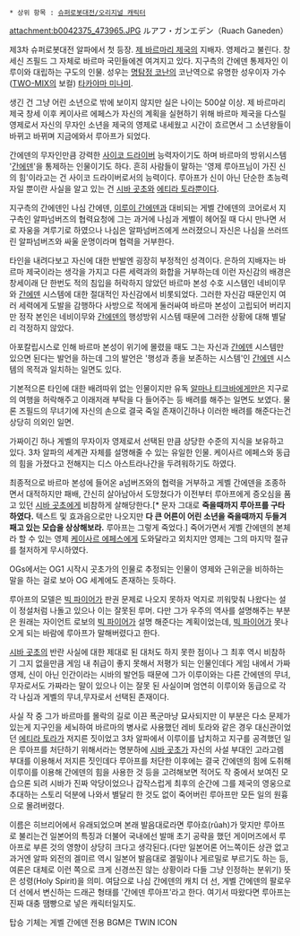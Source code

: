  * 상위 항목 : [[슈퍼로봇대전/오리지널 캐릭터]]

attachment:b0042375_473965.JPG
ルアフ・ガンエデン（Ruach Ganeden）

제3차 슈퍼로봇대전 알파에서 첫 등장. [[제 바르마리 제국]]의 지배자. 영제라고 불린다. 창세신 즈필드 그 자체로 바르마 국민들에겐 여겨지고 있다. 지구측의 간에덴 통제자인 이루이와 대립하는 구도의 인물. 성우는 [[명탐정 코난]]의 코난역으로 유명한 성우이자 가수([[TWO-MIX]]의 보컬) [[타카야마 미나미]].

생긴 건 그냥 어린 소년으로 밖에 보이지 않지만 실은 나이는 500살 이상.
제 바르마리 제국 창세 이후 케이사르 에페스가 자신의 계획을 실현하기 위해 바르마 제국을 다스릴 영제로서 자신의 무자인 소년을 제국의 영제로 내세웠고 시간이 흐르면서 그 소년왕들이 바뀌고 바뀌며 지금에와서 루아프가 되었다.

간에덴의 무자인만큼 강력한 [[사이코 드라이버]] 능력자이기도 하며 바르마의 방위시스템 '[[간에덴]]'을 통제하는 인물이기도 하다. 흔히 사람들이 말하는 '영제 루아프님이 가진 신의 힘'이라고는 건 사이코 드라이버로서의 능력이다. 루아프가 신이 아닌 단순한 초능력자일 뿐이란 사실을 알고 있는 건 [[시바 곳초]]와 [[에티라 토라]]뿐이다.

지구측의 간에덴인 나심 간에덴, [[이루이 간에덴]]과 대비되는 게벨 간에덴의 코어로서 지구측인 알파넘버즈의 협력요청에 그는 과거에 나심과 게벨이 헤어질 때 다시 만나면 서로 자웅을 겨루기로 하였으나 나심은 알파넘버즈에게 쓰러졌으니 자신은 나심을 쓰러뜨린 알파넘버즈와 싸울 운명이라며 협력을 거부한다.

타인을 내려다보고 자신에 대한 반발엔 굉장히 부정적인 성격이다. 은하의 지배자는 바르마 제국이라는 생각을 가지고 다른 세력과의 화합을 거부하는데 이런 자신감의 배경은 창세이래 단 한번도 적의 침입을 허락하지 않았던 바르마 본성 수호 시스템인 네비이무와 [[간에덴]] 시스템에 대한 절대적인 자신감에서 비롯되었다. 그러한 자신감 때문인지 여러 세력에게 도발을 감행하다 사방으로 적에게 둘러싸여 바르마 본성이 고립되어 버리지만 정작 본인은 네비이무와 [[간에덴]]의 행성방위 시스템 때문에 그러한 상황에 대해 별달리 걱정하지 않았다.

아포칼립시스로 인해 바르마 본성이 위기에 몰렸을 때도 그는 자신과 [[간에덴]] 시스템만 있으면 된다는 발언을 하는데 그의 발언은 '행성과 종을 보존하는 시스템'인 [[간에덴]] 시스템의 목적과 일치하는 일면도 있다. 

기본적으론 타인에 대한 배려따위 없는 인물이지만 유독 [[알마나 티크바]]에게만은 지구로의 여행을 허락해주고 이래저래 부탁을 다 들어주는 등 배려를 해주는 일면도 보였다. 물론 즈필드의 무녀기에 자신의 손으로 결국 죽일 존재이긴하나 이러한 배려를 해준다는건 상당히 의외인 일면.

가짜이긴 하나 게벨의 무자이자 영제로서 선택된 만큼 상당한 수준의 지식을 보유하고 있다. 3차 알파의 세계관 자체를 설명해줄 수 있는 유일한 인물. 케이사르 에페스와 동급의 힘을 가졌다고 전해지는 디스 아스트라나간을 두려워하기도 하였다.

최종적으로 바르마 본성에 들어온 a넘버즈와의 협력을 거부하고 게벨 간에덴을 조종하면서 대적하지만 패배, 간신히 살아남아서 도망쳤다가 이전부터 루아프에게 증오심을 품고 있던 [[시바 곳초]]에게 비참하게 살해당한다.[* 문자 그대로 '''죽을때까지 루아프를 구타하였다.''' 텍스트 및 효과음으로만 나오지만 '''다 큰 어른이 어린 소년을 죽을때까지 두들겨 패고 있는 모습을 상상해보라.''' 루아프는 그렇게 죽었다.] 죽어가면서 게벨 간에덴의 본체라 할 수 있는 영제 [[케이사르 에페스]]에게 도와달라고 외치지만 영제는 그의 마지막 절규를 철저하게 무시하였다.

OGs에서는 OG1 시작시 곳초가의 인물로 추정되는 인물이 영제와 근위군을 비하하는 말을 하는 걸로 보아 OG 세계에도 존재하는 듯하다.

루아프의 모델은 [[빅 파이어]]가 판권 문제로 나오지 못하자 억지로 끼워맞춰 나왔다는 설이 정설처럼 나돌고 있으나 이는 잘못된 루머. 다만 그가 우주의 역사를 설명해주는 부분은 원래는 자이언트 로보의 [[빅 파이어]]가 설명 해준다는 계획이었는데, [[빅 파이어]]가 못나오게 되는 바람에 루아프가 말해버렸다고 한다.

[[시바 곳초]]의 반란 사실에 대한 제대로 된 대처도 하지 못한 점이나 그 최후 역시 비참하기 그지 없을만큼 게임 내 취급이 좋지 못해서 저평가 되는 인물인데다 게임 내에서 가짜 영제, 신이 아닌 인간이라는 시바의 발언등 때문에 그가 이루이와는 다른 간에덴의 무녀,무자로서도 가짜라는 말이 있으나 이는 잘못 된 사실이며 엄연히 이루이와 동급으로 각각 나심과 게벨의 무녀,무자로서 선택된 존재이다.

사실 작 중 그가 바르마를 몰락의 길로 이끈 폭군마냥 묘사되지만 이 부분은 다소 문제가 있는게 지구인을 세뇌하여 바르마의 병사로 사용했던 레비 토라와 같은 경우 대신관이었던 [[에티라 토라]]가 저지른 짓이었고 3차 알파에서 이루이를 납치하고 지구를 공격했던 일은 루아프를 처단하기 위해서라는 명분하에 [[시바 곳초]]가 자신의 사설 부대인 고라고렘 부대를 이용해서 저지른 짓인데다 루아프를 처단한 이후에는 결국 간에덴의 힘에 도취해 이루이를 이용해 간에덴의 힘을 사용한 것 등을 고려해보면 적어도 작 중에서 보여진 모습으론 되려 시바가 진짜 악당이었으나 갑작스럽게 최후의 순간에 그를 제국의 영웅으로 추대하는 스토리 덕분에 나와서 별달리 한 것도 없이 죽어버린 루아프만 모든 일의 원흉으로 몰려버렸다. 

이름은 히브리어에서 유래되었으며 본래 발음대로라면 루아흐(rûah)가 맞지만 루아프로 불리는건 일본어의 특징과 더불어 국내에선 발매 초기 공략을 했던 게이머즈에서 루아프로 부른 것의 영향이 상당히 크다고 생각된다.(다만 일본어론 어느쪽이든 상관 없고 과거엔 알파 외전의 겔미르 역시 일본어 발음대로 겔밀이나 게르밀로 부르기도 하는 등, 여론은 대체로 이런 쪽으로 크게 신경쓰진 않는 상황이라 다들 그냥 인정하는 분위기)
뜻은 성령(Holy Spirit)을 의미. 여담으로 나심 간에덴의 캐치 더 선, 게벨 간에덴의 팔로우 더 선에서 변신하는 드래곤 형태를 '간에덴 루아프'라고 한다. 여기서 따왔다면 루아프는 진짜 대충 땜빵으로 넣은 캐릭터일지도.

탑승 기체는 게벨 간에덴
전용 BGM은 TWIN ICON
